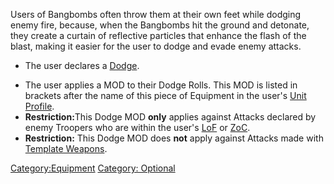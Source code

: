 {{n5-section-equipment}}


Users of Bangbombs often throw them at their own feet while dodging enemy fire, because, when the Bangbombs hit the ground and detonate, they create a curtain of reflective particles that enhance the flash of the blast, making it easier for the user to dodge and evade enemy attacks. 

{{css_skillbox |black| BANGBOMB | AUTOMATIC EQUIPMENT }}
{{skill-label | Optional }}
{{requirements}}
* The user declares a [[Dodge]].
{{effects}}
* The user applies a MOD to their Dodge Rolls. This MOD is listed in brackets after the name of this piece of Equipment in the user's [[Unit Profile]]. 
* '''Restriction: '''This Dodge MOD '''only''' applies against Attacks declared by enemy Troopers who are within the user's [[LoF]] or [[ZoC]].
* '''Restriction:''' This Dodge MOD does '''not''' apply against Attacks made with [[Template Weapon]]s. 
{{css_skillbox-end}}





[[Category:Equipment]]

<!-- Label and Trait categories. -->
[[Category: Optional ]]